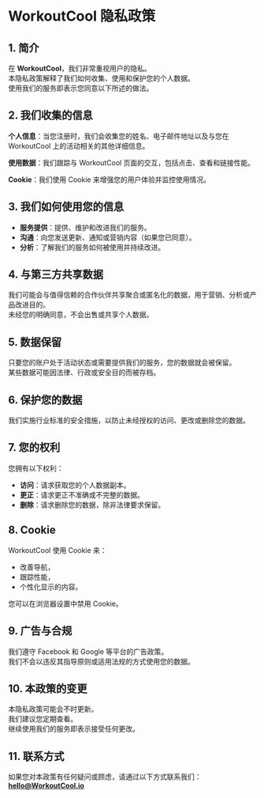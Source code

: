 # WorkoutCool 隐私政策

## 1. 简介

在 **WorkoutCool**，我们非常重视用户的隐私。  
本隐私政策解释了我们如何收集、使用和保护您的个人数据。  
使用我们的服务即表示您同意以下所述的做法。

## 2. 我们收集的信息

**个人信息**：当您注册时，我们会收集您的姓名、电子邮件地址以及与您在 WorkoutCool 上的活动相关的其他详细信息。

**使用数据**：我们跟踪与 WorkoutCool 页面的交互，包括点击、查看和链接性能。

**Cookie**：我们使用 Cookie 来增强您的用户体验并监控使用情况。

## 3. 我们如何使用您的信息

- **服务提供**：提供、维护和改进我们的服务。
- **沟通**：向您发送更新、通知或营销内容（如果您已同意）。
- **分析**：了解我们的服务如何被使用并持续改进。

## 4. 与第三方共享数据

我们可能会与值得信赖的合作伙伴共享聚合或匿名化的数据，用于营销、分析或产品改进目的。  
未经您的明确同意，不会出售或共享个人数据。

## 5. 数据保留

只要您的账户处于活动状态或需要提供我们的服务，您的数据就会被保留。  
某些数据可能因法律、行政或安全目的而被存档。

## 6. 保护您的数据

我们实施行业标准的安全措施，以防止未经授权的访问、更改或删除您的数据。

## 7. 您的权利

您拥有以下权利：

- **访问**：请求获取您的个人数据副本。
- **更正**：请求更正不准确或不完整的数据。
- **删除**：请求删除您的数据，除非法律要求保留。

## 8. Cookie

WorkoutCool 使用 Cookie 来：

- 改善导航，
- 跟踪性能，
- 个性化显示的内容。

您可以在浏览器设置中禁用 Cookie。

## 9. 广告与合规

我们遵守 Facebook 和 Google 等平台的广告政策。  
我们不会以违反其指导原则或适用法规的方式使用您的数据。

## 10. 本政策的变更

本隐私政策可能会不时更新。  
我们建议您定期查看。  
继续使用我们的服务即表示接受任何更改。

## 11. 联系方式

如果您对本政策有任何疑问或顾虑，请通过以下方式联系我们：  
**[hello@WorkoutCool.io](mailto:hello@WorkoutCool.io)**
